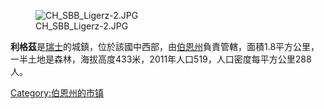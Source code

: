 {{unreferenced|time=2013-12-13T15:28:52+00:00}}
[[Image:CH_SBB_Ligerz-2.JPG|right]]

'''利格茲'''是[[瑞士|瑞士]]的城鎮，位於該國中西部，由[[伯恩州|伯恩州]]負責管轄，面積1.8平方公里，一半土地是森林，海拔高度433米，2011年人口519，人口密度每平方公里288人。

{{Switzerland-geo-stub}}
[[Category:伯恩州的市镇|Category:伯恩州的市镇]]